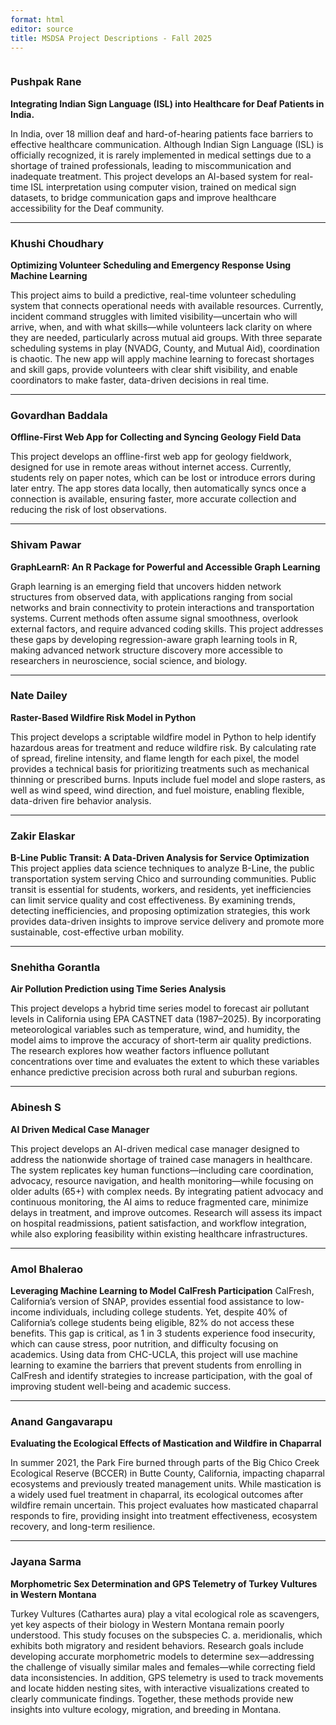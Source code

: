 ```yaml
---
format: html
editor: source
title: MSDSA Project Descriptions - Fall 2025
---
```

<img src="img/thumb.png" alt="MSDSA projects thumbnail" style="float: center;" width="0%"/>

### Pushpak Rane

**Integrating Indian Sign Language (ISL) into Healthcare for Deaf Patients in India.**

In India, over 18 million deaf and hard-of-hearing patients face barriers to effective healthcare communication. Although Indian Sign Language (ISL) is officially recognized, it is rarely implemented in medical settings due to a shortage of trained professionals, leading to miscommunication and inadequate treatment. This project develops an AI-based system for real-time ISL interpretation using computer vision, trained on medical sign datasets, to bridge communication gaps and improve healthcare accessibility for the Deaf community.

---

### Khushi Choudhary

**Optimizing Volunteer Scheduling and Emergency Response Using Machine Learning**

This project aims to build a predictive, real-time volunteer scheduling system that connects operational needs with available resources. Currently, incident command struggles with limited visibility—uncertain who will arrive, when, and with what skills—while volunteers lack clarity on where they are needed, particularly across mutual aid groups. With three separate scheduling systems in play (NVADG, County, and Mutual Aid), coordination is chaotic. The new app will apply machine learning to forecast shortages and skill gaps, provide volunteers with clear shift visibility, and enable coordinators to make faster, data-driven decisions in real time.

---

### Govardhan Baddala

**Offline-First Web App for Collecting and Syncing Geology Field Data**

This project develops an offline-first web app for geology fieldwork, designed for use in remote areas without internet access. Currently, students rely on paper notes, which can be lost or introduce errors during later entry. The app stores data locally, then automatically syncs once a connection is available, ensuring faster, more accurate collection and reducing the risk of lost observations. 

---

### Shivam Pawar

**GraphLearnR: An R Package for Powerful and Accessible Graph Learning**

Graph learning is an emerging field that uncovers hidden network structures from observed data, with applications ranging from social networks and brain connectivity to protein interactions and transportation systems. Current methods often assume signal smoothness, overlook external factors, and require advanced coding skills. This project addresses these gaps by developing regression-aware graph learning tools in R, making advanced network structure discovery more accessible to researchers in neuroscience, social science, and biology.

---

### Nate Dailey

**Raster-Based Wildfire Risk Model in Python** 

This project develops a scriptable wildfire model in Python to help identify hazardous areas for treatment and reduce wildfire risk. By calculating rate of spread, fireline intensity, and flame length for each pixel, the model provides a technical basis for prioritizing treatments such as mechanical thinning or prescribed burns. Inputs include fuel model and slope rasters, as well as wind speed, wind direction, and fuel moisture, enabling flexible, data-driven fire behavior analysis.

---

### Zakir Elaskar

**B-Line Public Transit: A Data-Driven Analysis for Service Optimization**
This project applies data science techniques to analyze B-Line, the public transportation system serving Chico and surrounding communities. Public transit is essential for students, workers, and residents, yet inefficiencies can limit service quality and cost effectiveness. By examining trends, detecting inefficiencies, and proposing optimization strategies, this work provides data-driven insights to improve service delivery and promote more sustainable, cost-effective urban mobility.

---

### Snehitha Gorantla

**Air Pollution Prediction using Time Series Analysis**

This project develops a hybrid time series model to forecast air pollutant levels in California using EPA CASTNET data (1987–2025). By incorporating meteorological variables such as temperature, wind, and humidity, the model aims to improve the accuracy of short-term air quality predictions. The research explores how weather factors influence pollutant concentrations over time and evaluates the extent to which these variables enhance predictive precision across both rural and suburban regions.

---

### Abinesh S

**AI Driven Medical Case Manager**

This project develops an AI-driven medical case manager designed to address the nationwide shortage of trained case managers in healthcare. The system replicates key human functions—including care coordination, advocacy, resource navigation, and health monitoring—while focusing on older adults (65+) with complex needs. By integrating patient advocacy and continuous monitoring, the AI aims to reduce fragmented care, minimize delays in treatment, and improve outcomes. Research will assess its impact on hospital readmissions, patient satisfaction, and workflow integration, while also exploring feasibility within existing healthcare infrastructures.

---

### Amol Bhalerao

**Leveraging Machine Learning to Model CalFresh Participation**
CalFresh, California’s version of SNAP, provides essential food assistance to low-income individuals, including college students. Yet, despite 40% of California’s college students being eligible, 82% do not access these benefits. This gap is critical, as 1 in 3 students experience food insecurity, which can cause stress, poor nutrition, and difficulty focusing on academics. Using data from CHC-UCLA, this project will use machine learning to examine the barriers that prevent students from enrolling in CalFresh and identify strategies to increase participation, with the goal of improving student well-being and academic success.

---

### Anand Gangavarapu

**Evaluating the Ecological Effects of Mastication and Wildfire in Chaparral**

In summer 2021, the Park Fire burned through parts of the Big Chico Creek Ecological Reserve (BCCER) in Butte County, California, impacting chaparral ecosystems and previously treated management units. While mastication is a widely used fuel treatment in chaparral, its ecological outcomes after wildfire remain uncertain. This project evaluates how masticated chaparral responds to fire, providing insight into treatment effectiveness, ecosystem recovery, and long-term resilience.

---

### Jayana Sarma

**Morphometric Sex Determination and GPS Telemetry of Turkey Vultures in Western Montana**

Turkey Vultures (Cathartes aura) play a vital ecological role as scavengers, yet key aspects of their biology in Western Montana remain poorly understood. This study focuses on the subspecies C. a. meridionalis, which exhibits both migratory and resident behaviors. Research goals include developing accurate morphometric models to determine sex—addressing the challenge of visually similar males and females—while correcting field data inconsistencies. In addition, GPS telemetry is used to track movements and locate hidden nesting sites, with interactive visualizations created to clearly communicate findings. Together, these methods provide new insights into vulture ecology, migration, and breeding in Montana.
